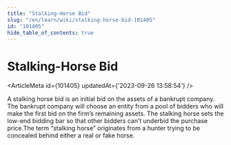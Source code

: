 ```yaml
---
title: "Stalking-Horse Bid"
slug: "/en/learn/wiki/stalking-horse-bid-101405"
id: "101405"
hide_table_of_contents: true
---
```



# Stalking-Horse Bid

<ArticleMeta id={101405} updatedAt={'2023-09-26 13:58:54'} />
<div className='border-solid border-b border-t-0 my-4 border-[var(--ifm-color-gray-300)]' />

A stalking horse bid is an initial bid on the assets of a bankrupt company. The bankrupt company will choose an entity from a pool of bidders who will make the first bid on the firm’s remaining assets. The stalking horse sets the low-end bidding bar so that other bidders can’t underbid the purchase price.The term “stalking horse” originates from a hunter trying to be concealed behind either a real or fake horse.
